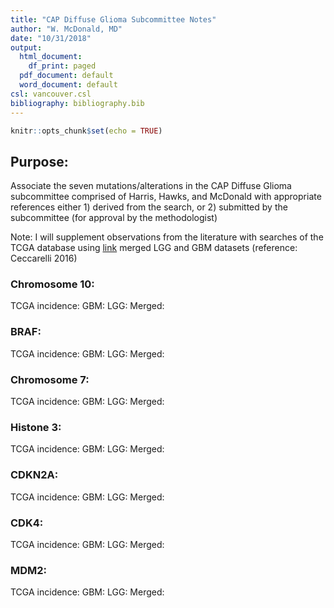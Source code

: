 ```yaml
---
title: "CAP Diffuse Glioma Subcommittee Notes"
author: "W. McDonald, MD"
date: "10/31/2018"
output:
  html_document:
    df_print: paged
  pdf_document: default
  word_document: default
csl: vancouver.csl
bibliography: bibliography.bib
---
```


```r
knitr::opts_chunk$set(echo = TRUE)
```

## Purpose: 

Associate the seven mutations/alterations in the CAP Diffuse Glioma subcommittee comprised of Harris, Hawks, and McDonald with appropriate references either 1) derived from the search, or 2) submitted by the subcommittee (for approval by the methodologist)

Note: I will supplement observations from the literature with searches of the TCGA database using [link](cbioportal.org) merged LGG and GBM datasets (reference: Ceccarelli 2016)

### Chromosome 10:
TCGA incidence:
GBM: 
LGG: 
Merged:


### BRAF:
TCGA incidence:
GBM:
LGG: 
Merged:


### Chromosome 7: 
TCGA incidence:
GBM:
LGG: 
Merged:


### Histone 3:
TCGA incidence:
GBM:
LGG: 
Merged:


### CDKN2A:
TCGA incidence:
GBM:
LGG: 
Merged:


### CDK4: 
TCGA incidence:
GBM:
LGG: 
Merged:


### MDM2: 
TCGA incidence:
GBM:
LGG: 
Merged:

